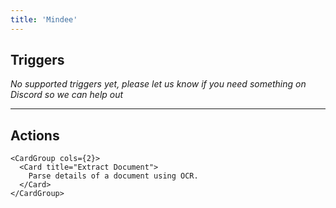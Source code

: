 ```yaml
---
title: 'Mindee'
---
```


## Triggers

*No supported triggers yet, please let us know if you need something on Discord so we can help out* 


---

## Actions


    <CardGroup cols={2}>
      <Card title="Extract Document">
        Parse details of a document using OCR.
      </Card>
    </CardGroup>
  
